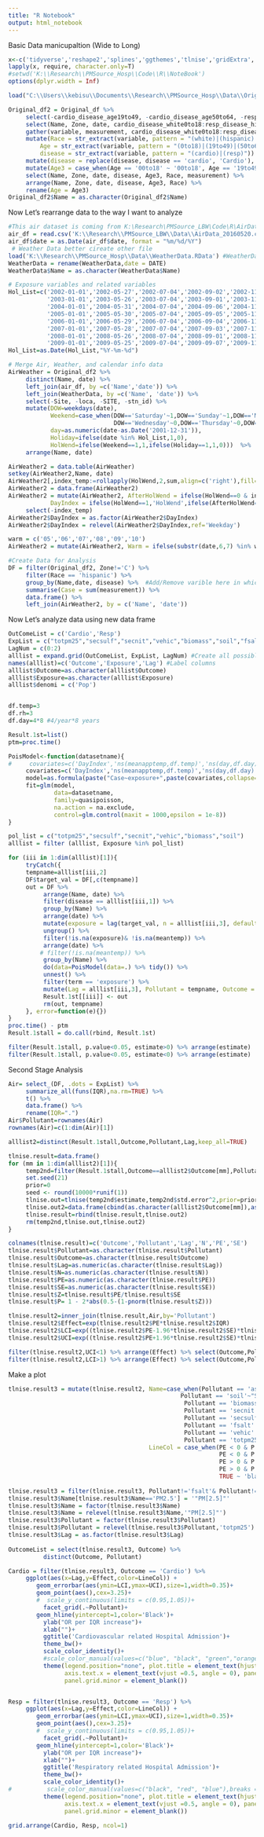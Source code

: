 ---
title: "R Notebook"
output: html_notebook
---

Basic Data manicupaltion (Wide to Long)
```{r include=FALSE}
x<-c('tidyverse','reshape2','splines','ggthemes','tlnise','gridExtra','data.table','zoo','forcats','broom')
lapply(x, require, character.only=T)
#setwd('K:\\Research\\PMSource_Hosp\\Code\\R\\NoteBook')
options(dplyr.width = Inf)

load("C:\\Users\\kebisu\\Documents\\Research\\PMSource_Hosp\\Data\\OriginalData_20171214.RData") #Original_df

Original_df2 = Original_df %>% 
     select(-cardio_disease_age19to49, -cardio_disease_age50to64, -resp_disease_age19to49, -resp_disease_age50to64) %>% 
     select(Name, Zone, date, cardio_disease_white0to18:resp_disease_hispanic75up) %>% 
     gather(variable, measurement, cardio_disease_white0to18:resp_disease_hispanic75up, factor_key=TRUE) %>% 
     mutate(Race = str_extract(variable, pattern = "(white)|(hispanic)|(asian)|(black)"), 
         Age = str_extract(variable, pattern = "(0to18)|(19to49)|(50to64)|(65to74)|(75up)"),
         disease = str_extract(variable, pattern = "(cardio)|(resp)")) %>% 
     mutate(disease = replace(disease, disease == 'cardio', 'Cardio'), disease = replace(disease, disease == 'resp', 'Resp'), Age = replace(Age, Age == '0to18', '00to18'), Age = replace(Age, Age == '75up', '75to99')) %>% 
     mutate(Age3 = case_when(Age == '00to18' ~ '00to18', Age == '19to49' ~ '19to64', Age == '50to64' ~ '19to64', Age =='65to74' ~ '65to99', Age == '75to99' ~ '65to99')) %>% 
     select(Name, Zone, date, disease, Age3, Race, measurement) %>% 
     arrange(Name, Zone, date, disease, Age3, Race) %>% 
     rename(Age = Age3)
Original_df2$Name = as.character(Original_df2$Name)
```

Now Let's rearrange data to the way I want to analyze
```{r}
#This air dataset is coming from K:\Research\PMSource_LBW\Code\R\AirData.R
air_df = read.csv('K:\\Research\\PMSource_LBW\\Data\\AirData_20160520.csv', stringsAsFactors=F)
air_df$date = as.Date(air_df$date, format = "%m/%d/%Y")
 # Weather Data better cireate other file
load('K:\\Research\\PMSource_Hosp\\Data\\WeatherData.RData') #WeatherData
WeatherData = rename(WeatherData,date = DATE)
WeatherData$Name = as.character(WeatherData$Name)

# Exposure variables and related variables
Hol_List=c('2002-01-01','2002-05-27','2002-07-04','2002-09-02','2002-11-28','2002-12-25',
           '2003-01-01','2003-05-26','2003-07-04','2003-09-01','2003-11-27','2003-12-25',
           '2004-01-01','2004-05-31','2004-07-04','2004-09-06','2004-11-25','2004-12-25',
           '2005-01-01','2005-05-30','2005-07-04','2005-09-05','2005-11-24','2005-12-25',
           '2006-01-01','2006-05-29','2006-07-04','2006-09-04','2006-11-23','2006-12-25',
           '2007-01-01','2007-05-28','2007-07-04','2007-09-03','2007-11-22','2007-12-25',
           '2008-01-01','2008-05-26','2008-07-04','2008-09-01','2008-11-27','2008-12-25',
           '2009-01-01','2009-05-25','2009-07-04','2009-09-07','2009-11-26','2009-12-25')
Hol_List=as.Date(Hol_List,"%Y-%m-%d")

# Merge Air, Weather, and calendar info data
AirWeather = Original_df2 %>% 
     distinct(Name, date) %>% 
     left_join(air_df, by =c('Name','date')) %>% 
     left_join(WeatherData, by =c('Name', 'date')) %>% 
     select(-Site, -loca, -SITE, -stn_id) %>% 
     mutate(DOW=weekdays(date),     
            Weekend=case_when(DOW=='Saturday'~1,DOW=='Sunday'~1,DOW=='Monday'~0,DOW=='Tuesday'~0,
                              DOW=='Wednesday'~0,DOW=='Thursday'~0,DOW=='Friday'~0),
            day=as.numeric(date-as.Date('2001-12-31')),
            Holiday=ifelse(date %in% Hol_List,1,0),
            HolWend=ifelse(Weekend==1,1,ifelse(Holiday==1,1,0)))  %>% 
     arrange(Name, date)     

AirWeather2 = data.table(AirWeather)
setkey(AirWeather2,Name, date)
AirWeather2[,index_temp:=rollapply(HolWend,2,sum,align=c('right'),fill=NA,na.rm=TRUE,partial=TRUE),by=Name]
AirWeather2 = data.frame(AirWeather2)
AirWeather2 = mutate(AirWeather2, AfterHolWend = ifelse(HolWend==0 & index_temp==1, 1, 0),
            DayIndex = ifelse(HolWend==1,'HolWend',ifelse(AfterHolWend==1,'AfterHolWend','Weekday'))) %>% 
     select(-index_temp)
AirWeather2$DayIndex = as.factor(AirWeather2$DayIndex)
AirWeather2$DayIndex = relevel(AirWeather2$DayIndex,ref='Weekday')

warm = c('05','06','07','08','09','10')
AirWeather2 = mutate(AirWeather2, Warm = ifelse(substr(date,6,7) %in% warm, 1, 0), Cool = ifelse( Warm == 1, 0, 1 ), YEAR = as.factor(substr(date, 1, 4)), Year_Con = as.numeric(substr(date, 1, 4))) 

#Create Data for Analysis
DF = filter(Original_df2, Zone!='C') %>% 
     filter(Race == 'hispanic') %>% 
     group_by(Name,date, disease) %>%  #Add/Remove varible here in which level I want to analyze
     summarise(Case = sum(measurement)) %>% 
     data.frame() %>%     
     left_join(AirWeather2, by = c('Name', 'date')) 
```

Now Let's analyze data using new data frame

```{r}
OutComeList = c('Cardio','Resp')
ExpList = c("totpm25","secsulf","secnit","vehic","biomass","soil","fsalt","asalt","Al","NH4.","Sb","As","Ba","Br","Cd","Ca","Ce","Cs","Cl","Cr","Co","Cu","EC","In","Fe","Pb","Mg","Mn","Ni","OC","P","K","Rb","Se","Si","Ag","Na","K.","NA.","Sr","SO42.","S","Sn","Ti","NO3.","V","Zn","Zr")
LagNum = c(0:2)
alllist = expand.grid(OutComeList, ExpList, LagNum) #Create all possible combinations 
names(alllist)=c('Outcome','Exposure','Lag') #Label columns
alllist$Outcome=as.character(alllist$Outcome)
alllist$Exposure=as.character(alllist$Exposure)
alllist$denomi = c('Pop')


df.temp=3
df.rh=3
df.day=4*8 #4/year*8 years

Result.1st=list()
ptm=proc.time()

PoisModel<-function(datasetname){
#     covariates=c('DayIndex','ns(meanapptemp,df.temp)','ns(day,df.day)','Warm')
     covariates=c('DayIndex','ns(meanapptemp,df.temp)','ns(day,df.day)')     
     model=as.formula(paste("Case~exposure+",paste(covariates,collapse="+")))
     fit=glm(model,
             data=datasetname,
             family=quasipoisson,
             na.action = na.exclude,
             control=glm.control(maxit = 1000,epsilon = 1e-8))
}

pol_list = c("totpm25","secsulf","secnit","vehic","biomass","soil")
alllist = filter (alllist, Exposure %in% pol_list)

for (iii in 1:dim(alllist)[1]){
     tryCatch({ 
     tempname=alllist[iii,2]
     DF$target_val = DF[,c(tempname)]
     out = DF %>% 
          arrange(Name, date) %>%
          filter(disease == alllist[iii,1]) %>% 
          group_by(Name) %>% 
          arrange(date) %>% 
          mutate(exposure = lag(target_val, n = alllist[iii,3], default = NA)) %>% 
          ungroup() %>% 
          filter(!is.na(exposure)& !is.na(meantemp)) %>% 
          arrange(date) %>% 
         # filter(!is.na(meantemp)) %>% 
          group_by(Name) %>% 
          do(data=PoisModel(data=.) %>% tidy()) %>%
          unnest() %>% 
          filter(term == 'exposure') %>% 
          mutate(Lag = alllist[iii,3], Pollutant = tempname, Outcome = alllist[iii,1])
          Result.1st[[iii]] <- out
          rm(out, tempname)
     }, error=function(e){})           
}
proc.time() - ptm
Result.1stall = do.call(rbind, Result.1st)

filter(Result.1stall, p.value<0.05, estimate>0) %>% arrange(estimate)
filter(Result.1stall, p.value<0.05, estimate<0) %>% arrange(estimate)  
```
Second Stage Analysis
```{r include=FALSE}

Air= select_(DF, .dots = ExpList) %>% 
     summarize_all(funs(IQR),na.rm=TRUE) %>% 
     t() %>%
     data.frame() %>% 
     rename(IQR=".")
Air$Pollutant=rownames(Air)
rownames(Air)=c(1:dim(Air)[1])

alllist2=distinct(Result.1stall,Outcome,Pollutant,Lag,keep_all=TRUE)

tlnise.result=data.frame()
for (mm in 1:dim(alllist2)[1]){
     temp2nd=filter(Result.1stall,Outcome==alllist2$Outcome[mm],Pollutant==alllist2$Pollutant[mm],Lag==alllist2$Lag[mm])
     set.seed(21)
     prior=0
     seed <- round(10000*runif(1))
     tlnise.out=tlnise(temp2nd$estimate,temp2nd$std.error^2,prior=prior,maxiter=5000,seed=seed)
     tlnise.out2=data.frame(cbind(as.character(alllist2$Outcome[mm]),as.character(alllist2$Pollutant[mm]),as.character(alllist2$Lag[mm]), dim(temp2nd)[1],as.numeric(as.character(tlnise.out$gamma[1])),as.numeric(as.character(tlnise.out$gamma[2]))))
     tlnise.result=rbind(tlnise.result,tlnise.out2)
     rm(temp2nd,tlnise.out,tlnise.out2)
}
```
```{r}
colnames(tlnise.result)=c('Outcome','Pollutant','Lag','N','PE','SE')
tlnise.result$Pollutant=as.character(tlnise.result$Pollutant)
tlnise.result$Outcome=as.character(tlnise.result$Outcome)
tlnise.result$Lag=as.numeric(as.character(tlnise.result$Lag))
tlnise.result$N=as.numeric(as.character(tlnise.result$N))
tlnise.result$PE=as.numeric(as.character(tlnise.result$PE))
tlnise.result$SE=as.numeric(as.character(tlnise.result$SE))
tlnise.result$Z=tlnise.result$PE/tlnise.result$SE
tlnise.result$P= 1 - 2*abs(0.5-(1-pnorm(tlnise.result$Z))) 

tlnise.result2=inner_join(tlnise.result,Air,by='Pollutant')
tlnise.result2$Effect=exp(tlnise.result2$PE*tlnise.result2$IQR)
tlnise.result2$LCI=exp((tlnise.result2$PE-1.96*tlnise.result2$SE)*tlnise.result2$IQR)
tlnise.result2$UCI=exp((tlnise.result2$PE+1.96*tlnise.result2$SE)*tlnise.result2$IQR)

filter(tlnise.result2,UCI<1) %>% arrange(Effect) %>% select(Outcome,Pollutant, Lag, N, IQR, Effect, LCI, UCI)
filter(tlnise.result2,LCI>1) %>% arrange(Effect) %>% select(Outcome,Pollutant, Lag, N, IQR, Effect, LCI, UCI)
```

Make a plot
```{r}
tlnise.result3 = mutate(tlnise.result2, Name=case_when(Pollutant == 'asalt'~ "Aged Sea Salt",
                                                 Pollutant == 'soil'~"Soil",
                                                  Pollutant == 'biomass' ~ "Biomass",
                                                  Pollutant == 'secnit' ~ "Secondary Nitrate",
                                                  Pollutant == 'secsulf' ~ "Secondary Sulfate",
                                                  Pollutant == 'fsalt' ~ "Fresh Sea Salt",
                                                  Pollutant == 'vehic' ~ "Vehicle Emission",
                                                  Pollutant == 'totpm25' ~ 'PM2.5'),
                                        LineCol = case_when(PE < 0 & P < 0.05 ~ 'blue',
                                                            PE < 0 & P < 0.10 ~ 'green',
                                                            PE > 0 & P < 0.05 ~ 'red',
                                                            PE > 0 & P < 0.10 ~ 'orange',
                                                            TRUE ~ 'black'))
                    
tlnise.result3 = filter(tlnise.result3, Pollutant!='fsalt'& Pollutant!='asalt')
tlnise.result3$Name[tlnise.result3$Name=='PM2.5'] = '"PM[2.5]"'
tlnise.result3$Name = factor(tlnise.result3$Name)
tlnise.result3$Name = relevel(tlnise.result3$Name,'"PM[2.5]"')
tlnise.result3$Pollutant = factor(tlnise.result3$Pollutant)
tlnise.result3$Pollutant = relevel(tlnise.result3$Pollutant,'totpm25')
tlnise.result3$Lag = as.factor(tlnise.result3$Lag)
     
OutcomeList = select(tlnise.result3, Outcome) %>%
          distinct(Outcome, Pollutant)

Cardio = filter(tlnise.result3, Outcome == 'Cardio') %>% 
     ggplot(aes(x=Lag,y=Effect,color=LineCol)) +
     	geom_errorbar(aes(ymin=LCI,ymax=UCI),size=1,width=0.35)+
     	geom_point(aes(),cex=3.25)+
        #  scale_y_continuous(limits = c(0.95,1.05))+
          facet_grid(.~Pollutant)+
     	geom_hline(yintercept=1,color='Black')+ 
          ylab("OR per IQR increase")+
          xlab("")+
          ggtitle('Cardiovascular related Hospital Admission')+
          theme_bw()+
          scale_color_identity()+
          #scale_color_manual(values=c("blue", "black", "green","orange", "red"),breaks = c("blue", "black", "green","orange", "red"))+
          theme(legend.position="none", plot.title = element_text(hjust = 0.5), 
                axis.text.x = element_text(vjust =0.5, angle = 0), panel.grid.major = element_blank(),
                panel.grid.minor = element_blank())


Resp = filter(tlnise.result3, Outcome == 'Resp') %>% 
     ggplot(aes(x=Lag,y=Effect,color=LineCol)) +
     	geom_errorbar(aes(ymin=LCI,ymax=UCI),size=1,width=0.35)+
     	geom_point(aes(),cex=3.25)+
        #  scale_y_continuous(limits = c(0.95,1.05))+
          facet_grid(.~Pollutant)+
     	geom_hline(yintercept=1,color='Black')+ 
          ylab("OR per IQR increase")+
          xlab("")+
          ggtitle('Respiratory related Hospital Admission')+
          theme_bw()+
          scale_color_identity()+
#          scale_color_manual(values=c("black", "red", "blue"),breaks = c('black','red','blue'))+
          theme(legend.position="none", plot.title = element_text(hjust = 0.5), 
                axis.text.x = element_text(vjust =0.5, angle = 0), panel.grid.major = element_blank(),
                panel.grid.minor = element_blank())

grid.arrange(Cardio, Resp, ncol=1)

```